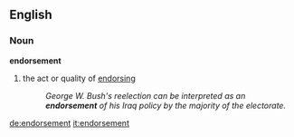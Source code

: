 ==English==
===Noun===
'''endorsement'''
# the act or quality of [[endorse|endorsing]]
#:''George W. Bush's reelection can be interpreted as an '''endorsement''' of his Iraq policy by the majority of the electorate.''

[[de:endorsement]]
[[it:endorsement]]